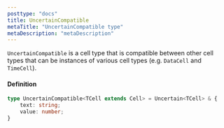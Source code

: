 ```yaml
---
posttype: "docs"
title: UncertainCompatible
metaTitle: "UncertainCompatible type"
metaDescription: "metaDescription"
---
```


`UncertainCompatible` is a cell type that is compatible between other cell types 
that can be instances of various cell types (e.g. `DataCell` and `TimeCell`).

#### Definition

```ts
type UncertainCompatible<TCell extends Cell> = Uncertain<TCell> & {
    text: string;
    value: number;
}
```